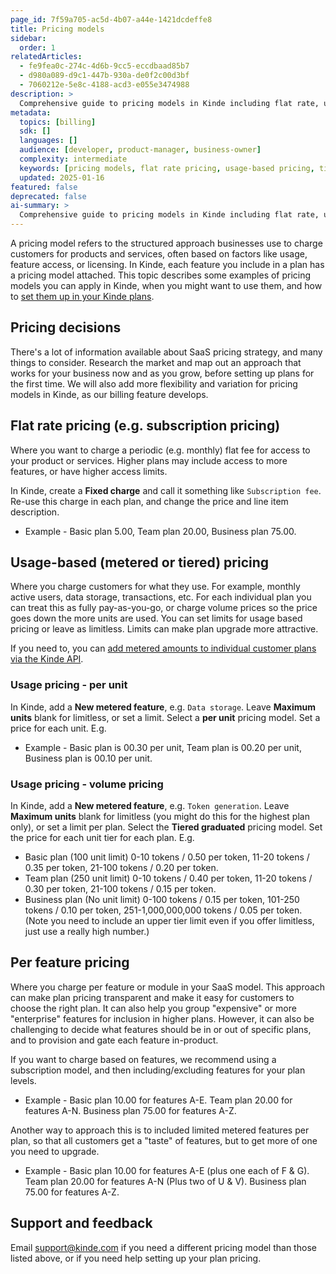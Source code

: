 ```yaml
---
page_id: 7f59a705-ac5d-4b07-a44e-1421dcdeffe8
title: Pricing models
sidebar:
  order: 1
relatedArticles:
  - fe9fea0c-274c-4d6b-9cc5-eccdbaad85b7
  - d980a089-d9c1-447b-930a-de0f2c00d3bf
  - 7060212e-5e8c-4188-acd3-e055e3474988
description: >
  Comprehensive guide to pricing models in Kinde including flat rate, usage-based, tiered, and per-feature pricing strategies.
metadata:
  topics: [billing]
  sdk: []
  languages: []
  audience: [developer, product-manager, business-owner]
  complexity: intermediate
  keywords: [pricing models, flat rate pricing, usage-based pricing, tiered pricing, per-feature pricing, SaaS pricing strategy]
  updated: 2025-01-16
featured: false
deprecated: false
ai-summary: >
  Comprehensive guide to pricing models in Kinde including flat rate, usage-based, and tiered pricing strategies.
---
```


A pricing model refers to the structured approach businesses use to charge customers for products and services, often based on factors like usage, feature access, or licensing. In Kinde, each feature you include in a plan has a pricing model attached. This topic describes some examples of pricing models you can apply in Kinde, when you might want to use them, and how to [set them up in your Kinde plans](/billing/manage-plans/create-plans/).

## Pricing decisions 

There's a lot of information available about SaaS pricing strategy, and many things to consider. Research the market and map out an approach that works for your business now and as you grow, before setting up plans for the first time. We will also add more flexibility and variation for pricing models in Kinde, as our billing feature develops.

## Flat rate pricing (e.g. subscription pricing)

Where you want to charge a periodic (e.g. monthly) flat fee for access to your product or services. Higher plans may include access to more features, or have higher access limits. 

In Kinde, create a **Fixed charge** and call it something like `Subscription fee`. Re-use this charge in each plan, and change the price and line item description.

- Example - Basic plan 5.00, Team plan 20.00, Business plan 75.00.

## Usage-based (metered or tiered) pricing

Where you charge customers for what they use. For example, monthly active users, data storage, transactions, etc. For each individual plan you can treat this as fully pay-as-you-go, or charge volume prices so the price goes down the more units are used. You can set limits for usage based pricing or leave as limitless. Limits can make plan upgrade more attractive. 

<Aside>

If you need to, you can [add metered amounts to individual customer plans via the Kinde API](/billing/manage-subscribers/add-metered-usage/). 

</Aside>

### Usage pricing - per unit

In Kinde, add a **New metered feature**, e.g. `Data storage`. Leave **Maximum units** blank for limitless, or set a limit. Select a **per unit** pricing model. Set a price for each unit. E.g.

- Example - Basic plan is 00.30 per unit, Team plan is 00.20 per unit, Business plan is 00.10 per unit.

### Usage pricing - volume pricing

In Kinde, add a **New metered feature**, e.g. `Token generation`. Leave **Maximum units** blank for limitless (you might do this for the highest plan only), or set a limit per plan. Select the **Tiered graduated** pricing model. Set the price for each unit tier for each plan. E.g. 

- Basic plan (100 unit limit) 0-10 tokens / 0.50 per token, 11-20 tokens / 0.35 per token, 21-100 tokens / 0.20 per token.
- Team plan (250 unit limit) 0-10 tokens / 0.40 per token, 11-20 tokens / 0.30 per token, 21-100 tokens / 0.15 per token.
- Business plan (No unit limit) 0-100 tokens / 0.15 per token, 101-250 tokens / 0.10 per token, 251-1,000,000,000 tokens / 0.05 per token. (Note you need to include an upper tier limit even if you offer limitless, just use a really high number.)

## Per feature pricing

Where you charge per feature or module in your SaaS model. This approach can make plan pricing transparent and make it easy for customers to choose the right plan. It can also help you group "expensive" or more "enterprise" features for inclusion in higher plans. However, it can also be challenging to decide what features should be in or out of specific plans, and to provision and gate each feature in-product.

If you want to charge based on features, we recommend using a subscription model, and then including/excluding features for your plan levels. 

- Example - Basic plan 10.00 for features A-E. Team plan 20.00 for features A-N. Business plan 75.00 for features A-Z.

Another way to approach this is to included limited metered features per plan, so that all customers get a "taste" of features, but to get more of one you need to upgrade.

- Example - Basic plan 10.00 for features A-E (plus one each of F & G). Team plan 20.00 for features A-N (Plus two of U & V). Business plan 75.00 for features A-Z.

## Support and feedback

Email support@kinde.com if you need a different pricing model than those listed above, or if you need help setting up your plan pricing.
